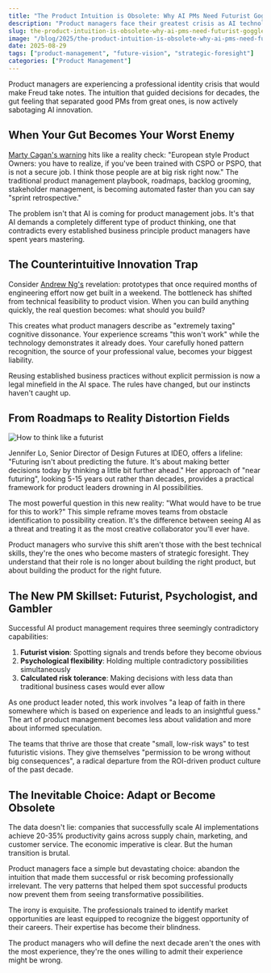 ```yaml
---
title: "The Product Intuition is Obsolete: Why AI PMs Need Futurist Goggles"
description: "Product managers face their greatest crisis as AI technologies defy decades of business wisdom. The gut feelings that built careers now sabotage innovation."
slug: the-product-intuition-is-obsolete-why-ai-pms-need-futurist-goggles
image: "/blog/2025/the-product-intuition-is-obsolete-why-ai-pms-need-futurist-goggles.webp"
date: 2025-08-29
tags: ["product-management", "future-vision", "strategic-foresight"]
categories: ["Product Management"]
---
```


Product managers are experiencing a professional identity crisis that would make Freud take notes. The intuition that guided decisions for decades, the gut feeling that separated good PMs from great ones, is now actively sabotaging AI innovation.

## When Your Gut Becomes Your Worst Enemy

[Marty Cagan's warning](https://airfocus.com/blog/ai-product-management-marty-cagan/) hits like a reality check: "European style Product Owners: you have to realize, if you've been trained with CSPO or PSPO, that is not a secure job. I think those people are at big risk right now." The traditional product management playbook, roadmaps, backlog grooming, stakeholder management, is becoming automated faster than you can say "sprint retrospective."

The problem isn't that AI is coming for product management jobs. It's that AI demands a completely different type of product thinking, one that contradicts every established business principle product managers have spent years mastering.

## The Counterintuitive Innovation Trap

Consider [Andrew Ng's](https://www.andrewng.org/) revelation: prototypes that once required months of engineering effort now get built in a weekend. The bottleneck has shifted from technical feasibility to product vision. When you can build anything quickly, the real question becomes: what should you build?

This creates what product managers describe as "extremely taxing" cognitive dissonance. Your experience screams "this won't work" while the technology demonstrates it already does. Your carefully honed pattern recognition, the source of your professional value, becomes your biggest liability.

Reusing established business practices without explicit permission is now a legal minefield in the AI space. The rules have changed, but our instincts haven't caught up.

## From Roadmaps to Reality Distortion Fields

![How to think like a futurist](/blog/2025/how-to-think-like-a-futurist.webp)

Jennifer Lo, Senior Director of Design Futures at IDEO, offers a lifeline: "Futuring isn't about predicting the future. It's about making better decisions today by thinking a little bit further ahead." Her approach of "near futuring", looking 5-15 years out rather than decades, provides a practical framework for product leaders drowning in AI possibilities.

The most powerful question in this new reality: "What would have to be true for this to work?" This simple reframe moves teams from obstacle identification to possibility creation. It's the difference between seeing AI as a threat and treating it as the most creative collaborator you'll ever have.

Product managers who survive this shift aren't those with the best technical skills, they're the ones who become masters of strategic foresight. They understand that their role is no longer about building the right product, but about building the product for the right future.

## The New PM Skillset: Futurist, Psychologist, and Gambler

Successful AI product management requires three seemingly contradictory capabilities:

1. **Futurist vision**: Spotting signals and trends before they become obvious
2. **Psychological flexibility**: Holding multiple contradictory possibilities simultaneously
3. **Calculated risk tolerance**: Making decisions with less data than traditional business cases would ever allow

As one product leader noted, this work involves "a leap of faith in there somewhere which is based on experience and leads to an insightful guess." The art of product management becomes less about validation and more about informed speculation.

The teams that thrive are those that create "small, low-risk ways" to test futuristic visions. They give themselves "permission to be wrong without big consequences", a radical departure from the ROI-driven product culture of the past decade.

## The Inevitable Choice: Adapt or Become Obsolete

The data doesn't lie: companies that successfully scale AI implementations achieve 20-35% productivity gains across supply chain, marketing, and customer service. The economic imperative is clear. But the human transition is brutal.

Product managers face a simple but devastating choice: abandon the intuition that made them successful or risk becoming professionally irrelevant. The very patterns that helped them spot successful products now prevent them from seeing transformative possibilities.

The irony is exquisite. The professionals trained to identify market opportunities are least equipped to recognize the biggest opportunity of their careers. Their expertise has become their blindness.

The product managers who will define the next decade aren't the ones with the most experience, they're the ones willing to admit their experience might be wrong.
